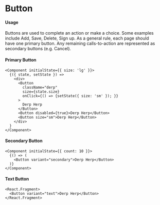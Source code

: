# Button

#### Usage

Buttons are used to complete an action or make a choice. Some examples include Add, Save, Delete, Sign up. As a general
rule, each page should have one primary button. Any remaining calls-to-action are represented as secondary buttons
(e.g. Cancel). 

#### Primary Button
```tsx
<Component initialState={{ size: 'lg' }}>
  {({ state, setState }) => 
    <div>
      <Button
        className="derp"
        size={state.size}
        onClick={() => {setState({ size: 'sm' }); }}
      >
        Derp Herp
      </Button>
      <Button disabled={true}>Derp Herp</Button>
      <Button size="sm">Derp Herp</Button>
    </div>
  }
</Component>
```

#### Secondary Button
```tsx
<Component initialState={{ count: 10 }}>
  {() => (
    <Button variant="secondary">Derp Herp</Button>
  )}
</Component>

```

#### Text Button
```tsx
<React.Fragment>
  <Button variant="text">Derp Herp</Button>
</React.Fragment>
```
